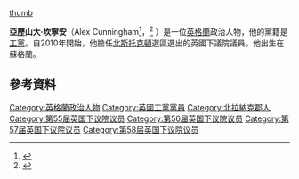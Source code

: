 [[file:Official_portrait_of_Alex_Cunningham_crop_2.jpg|thumb]]

'''亞歷山大·坎寧安'''（Alex Cunningham<ref>{{London Gazette |issue=59418 |date=13 May 2010 |startpage=8745}}</ref>，{{bd|1955年|5月1日}}<ref>{{cite web |url=http://news.bbc.co.uk/democracylive/hi/representatives/profiles/72257.stm |title=Alex Cunningham MP |publisher=BBC |work=BBC Democracy Live |accessdate=25 July 2010 |archive-date=2016-03-05 |archive-url=https://web.archive.org/web/20160305112535/http://news.bbc.co.uk/democracylive/hi/representatives/profiles/72257.stm |dead-url=no }}</ref> ）是一位[[英格蘭|英格蘭]]政治人物，他的黨籍是[[工黨_(英國)|工黨]]。自2010年開始，他擔任[[北斯托克頓_(英國國會選區)|北斯托克頓]]選區選出的英國下議院議員。他出生在蘇格蘭。

==參考資料==
{{Reflist}}

{{DEFAULTSORT: Cunningham, Alex}}
[[Category:英格蘭政治人物|Category:英格蘭政治人物]]
[[Category:英國工黨黨員|Category:英國工黨黨員]]
[[Category:北拉納克郡人|Category:北拉納克郡人]]
[[Category:第55届英国下议院议员|Category:第55届英国下议院议员]]
[[Category:第56届英国下议院议员|Category:第56届英国下议院议员]]
[[Category:第57届英国下议院议员|Category:第57届英国下议院议员]]
[[Category:第58届英国下议院议员|Category:第58届英国下议院议员]]
